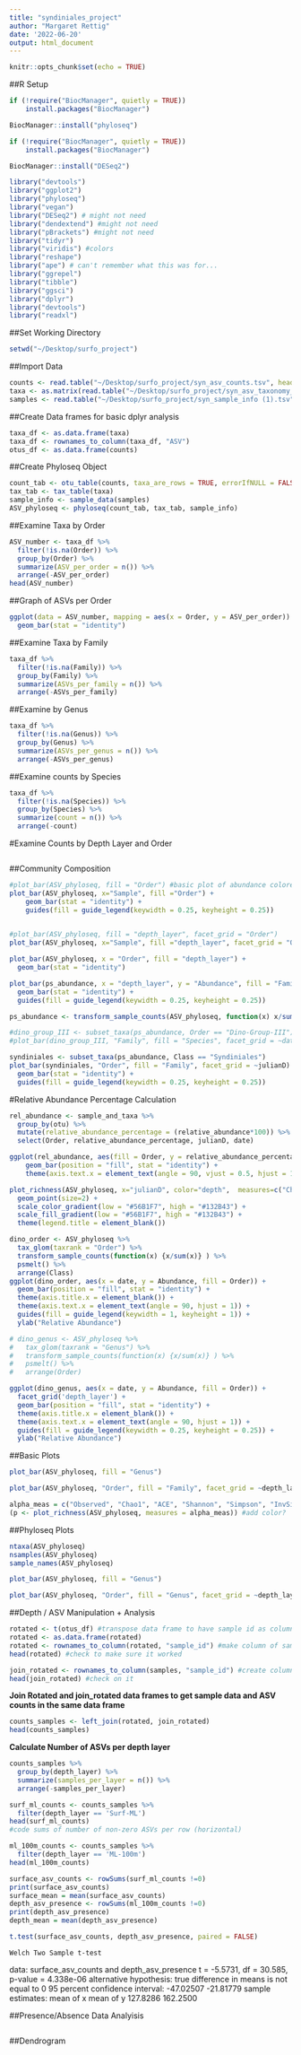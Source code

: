 ```yaml
---
title: "syndiniales_project"
author: "Margaret Rettig"
date: '2022-06-20'
output: html_document
---
```


```r
knitr::opts_chunk$set(echo = TRUE)
```

##R Setup
```r
if (!require("BiocManager", quietly = TRUE))
    install.packages("BiocManager")

BiocManager::install("phyloseq")
```
```r
if (!require("BiocManager", quietly = TRUE))
    install.packages("BiocManager")

BiocManager::install("DESeq2")
```

```r
library("devtools")
library("ggplot2")
library("phyloseq")
library("vegan")
library("DESeq2") # might not need
library("dendextend") #might not need
library("pBrackets") #might not need
library("tidyr")
library("viridis") #colors
library("reshape")
library("ape") # can't remember what this was for...
library("ggrepel")
library("tibble")
library("ggsci")
library("dplyr")
library("devtools")
library("readxl")

```


##Set Working Directory
```r
setwd("~/Desktop/surfo_project")
```

##Import Data

```r
counts <- read.table("~/Desktop/surfo_project/syn_asv_counts.tsv", header=T, row.names=1,check.names=F, sep="\t")
taxa <- as.matrix(read.table("~/Desktop/surfo_project/syn_asv_taxonomy_correct.tsv",header=T, row.names=1,check.names=F, sep="\t"))
samples <- read.table("~/Desktop/surfo_project/syn_sample_info (1).tsv", header=T, row.names=1,check.names=F, sep="\t")
```
##Create Data frames for basic dplyr analysis
```r
taxa_df <- as.data.frame(taxa)
taxa_df <- rownames_to_column(taxa_df, "ASV")
otus_df <- as.data.frame(counts)
```
##Create Phyloseq Object
```r
count_tab <- otu_table(counts, taxa_are_rows = TRUE, errorIfNULL = FALSE)
tax_tab <- tax_table(taxa) 
sample_info <- sample_data(samples)
ASV_phyloseq <- phyloseq(count_tab, tax_tab, sample_info)
```

##Examine Taxa by Order
```r
ASV_number <- taxa_df %>%
  filter(!is.na(Order)) %>% 
  group_by(Order) %>%
  summarize(ASV_per_order = n()) %>% 
  arrange(-ASV_per_order)
head(ASV_number)
```
##Graph of ASVs per Order
```r
ggplot(data = ASV_number, mapping = aes(x = Order, y = ASV_per_order)) + 
  geom_bar(stat = "identity")
```

##Examine Taxa by Family
```r
taxa_df %>% 
  filter(!is.na(Family)) %>% 
  group_by(Family) %>%
  summarize(ASVs_per_family = n()) %>% 
  arrange(-ASVs_per_family)
```
##Examine by Genus
```r
taxa_df %>%
  filter(!is.na(Genus)) %>% 
  group_by(Genus) %>%
  summarize(ASVs_per_genus = n()) %>% 
  arrange(-ASVs_per_genus)
```

##Examine counts by Species
```r
taxa_df %>%
  filter(!is.na(Species)) %>% 
  group_by(Species) %>%
  summarize(count = n()) %>% 
  arrange(-count)
```
#Examine Counts by Depth Layer and Order
```r

```

##Community Composition
```r
#plot_bar(ASV_phyloseq, fill = "Order") #basic plot of abundance colored by order
plot_bar(ASV_phyloseq, x="Sample", fill ="Order") + 
    geom_bar(stat = "identity") +
    guides(fill = guide_legend(keywidth = 0.25, keyheight = 0.25))
        
```

```r
#plot_bar(ASV_phyloseq, fill = "depth_layer", facet_grid = "Order")
plot_bar(ASV_phyloseq, x="Sample", fill ="depth_layer", facet_grid = "Order")+geom_bar(stat="identity")
```

```r
plot_bar(ASV_phyloseq, x = "Order", fill = "depth_layer") +
  geom_bar(stat = "identity")
```

```r
plot_bar(ps_abundance, x = "depth_layer", y = "Abundance", fill = "Family") +
  geom_bar(stat = "identity") + 
  guides(fill = guide_legend(keywidth = 0.25, keyheight = 0.25))
```

```r
ps_abundance <- transform_sample_counts(ASV_phyloseq, function(x) x/sum(x))

#dino_group_III <- subset_taxa(ps_abundance, Order == "Dino-Group-III")
#plot_bar(dino_group_III, "Family", fill = "Species", facet_grid = ~date) 

syndiniales <- subset_taxa(ps_abundance, Class == "Syndiniales")
plot_bar(syndiniales, "Order", fill = "Family", facet_grid = ~julianD) +
  geom_bar(stat = "identity") +
  guides(fill = guide_legend(keywidth = 0.25, keyheight = 0.25))
```
#Relative Abundance Percentage Calculation 

```r
rel_abundance <- sample_and_taxa %>% 
  group_by(otu) %>%
  mutate(relative_abundance_percentage = (relative_abundance*100)) %>% 
  select(Order, relative_abundance_percentage, julianD, date)

```
```r
ggplot(rel_abundance, aes(fill = Order, y = relative_abundance_percentage, x = date)) +
    geom_bar(position = "fill", stat = "identity") +
    theme(axis.text.x = element_text(angle = 90, vjust = 0.5, hjust = 1)) 

```
```r
plot_richness(ASV_phyloseq, x="julianD", color="depth",  measures=c("Chao1", "Shannon")) + 
  geom_point(size=2) +
  scale_color_gradient(low = "#56B1F7", high = "#132B43") +
  scale_fill_gradient(low = "#56B1F7", high = "#132B43") +
  theme(legend.title = element_blank())
```

```r
dino_order <- ASV_phyloseq %>% 
  tax_glom(taxrank = "Order") %>% 
  transform_sample_counts(function(x) {x/sum(x)} ) %>% 
  psmelt() %>% 
  arrange(Class)
ggplot(dino_order, aes(x = date, y = Abundance, fill = Order)) +
  geom_bar(position = "fill", stat = "identity") +
  theme(axis.title.x = element_blank()) +
  theme(axis.text.x = element_text(angle = 90, hjust = 1)) +
  guides(fill = guide_legend(keywidth = 1, keyheight = 1)) +
  ylab("Relative Abundance")
```

```r
# dino_genus <- ASV_phyloseq %>% 
#   tax_glom(taxrank = "Genus") %>% 
#   transform_sample_counts(function(x) {x/sum(x)} ) %>% 
#   psmelt() %>% 
#   arrange(Order)

ggplot(dino_genus, aes(x = date, y = Abundance, fill = Order)) +
  facet_grid('depth_layer') +
  geom_bar(position = "fill", stat = "identity") +
  theme(axis.title.x = element_blank()) +
  theme(axis.text.x = element_text(angle = 90, hjust = 1)) +
  guides(fill = guide_legend(keywidth = 0.25, keyheight = 0.25)) + 
  ylab("Relative Abundance") 
```



##Basic Plots
```r
plot_bar(ASV_phyloseq, fill = "Genus")
```
```r
plot_bar(ASV_phyloseq, "Order", fill = "Family", facet_grid = ~depth_layer) 
```

```r
alpha_meas = c("Observed", "Chao1", "ACE", "Shannon", "Simpson", "InvSimpson")
(p <- plot_richness(ASV_phyloseq, measures = alpha_meas)) #add color?
```
##Phyloseq Plots
```r
ntaxa(ASV_phyloseq)
nsamples(ASV_phyloseq)
sample_names(ASV_phyloseq)
```

```r
plot_bar(ASV_phyloseq, fill = "Genus")
```

```r
plot_bar(ASV_phyloseq, "Order", fill = "Genus", facet_grid = ~depth_layer)
```


##Depth / ASV Manipulation + Analysis
```r
rotated <- t(otus_df) #transpose data frame to have sample id as column name
rotated <- as.data.frame(rotated)
rotated <- rownames_to_column(rotated, "sample_id") #make column of sample IDs 
head(rotated) #check to make sure it worked
```

```r
join_rotated <- rownames_to_column(samples, "sample_id") #create column of sample IDs for joining
head(join_rotated) #check on it
```
**Join Rotated and join_rotated data frames to get sample data and ASV counts in the same data frame**
```r
counts_samples <- left_join(rotated, join_rotated)
head(counts_samples)
```
**Calculate Number of ASVs per depth layer**
```r
counts_samples %>%
  group_by(depth_layer) %>%
  summarize(samples_per_layer = n()) %>% 
  arrange(-samples_per_layer)
```
```r
surf_ml_counts <- counts_samples %>% 
  filter(depth_layer == 'Surf-ML')
head(surf_ml_counts)
#code sums of number of non-zero ASVs per row (horizontal)
```
```r
ml_100m_counts <- counts_samples %>%
  filter(depth_layer == 'ML-100m')
head(ml_100m_counts)
```
```r
surface_asv_counts <- rowSums(surf_ml_counts !=0)
print(surface_asv_counts)
surface_mean = mean(surface_asv_counts)
depth_asv_presence <- rowSums(ml_100m_counts !=0)
print(depth_asv_presence)
depth_mean = mean(depth_asv_presence)

t.test(surface_asv_counts, depth_asv_presence, paired = FALSE)
```
	Welch Two Sample t-test
data:  surface_asv_counts and depth_asv_presence
t = -5.5731, df = 30.585, p-value = 4.338e-06
alternative hypothesis: true difference in means is not equal to 0
95 percent confidence interval:
 -47.02507 -21.81779
sample estimates:
mean of x mean of y 
 127.8286  162.2500 


##Presence/Absence Data Analyisis
```r

```

##Dendrogram 
```r

```

